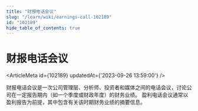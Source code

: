 ```yaml
---
title: "财报电话会议"
slug: "/learn/wiki/earnings-call-102189"
id: "102189"
hide_table_of_contents: true
---
```



# 财报电话会议

<ArticleMeta id={102189} updatedAt={'2023-09-26 13:59:00'} />
<div className='border-solid border-b border-t-0 my-4 border-[var(--ifm-color-gray-300)]' />

财报电话会议是一次公司管理层、分析师、投资者和媒体之间的电话会议，讨论公司在一定报告期内（如一个季度或财政年度）的财务业绩。 盈利电话会议通常以盈利报告为前提，其中包含有关该时期财务业绩的摘要信息。
